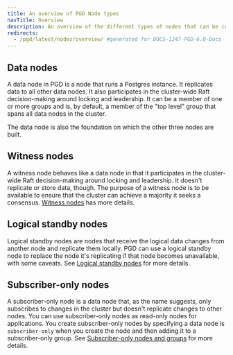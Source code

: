 ```yaml
---
title: An overview of PGD Node types
navTitle: Overview
description: An overview of the different types of nodes that can be configured and grouped in a PGD cluster
redirects:
  - /pgd/latest/nodes/overview/ #generated for DOCS-1247-PGD-6.0-Docs
---
```


## Data nodes

A data node in PGD is a node that runs a Postgres instance. It replicates data to all other data nodes. It also participates in the cluster-wide Raft decision-making around locking and leadership. It can be a member of one or more groups and is, by default, a member of the "top level" group that spans all data nodes in the cluster.

The data node is also the foundation on which the other three nodes are built.

## Witness nodes

A witness node behaves like a data node in that it participates in the cluster-wide Raft decision-making around locking and leadership. It doesn't replicate or store data, though. The purpose of a witness node is to be available to ensure that the cluster can achieve a majority it seeks a consensus. [Witness nodes](witness_nodes) has more details.

## Logical standby nodes

Logical standby nodes are nodes that receive the logical data changes from another node and replicate them locally. PGD can use a logical standby node to replace the node it's replicating if that node becomes unavailable, with some caveats. See [Logical standby nodes](logical_standby_nodes) for more details.

## Subscriber-only nodes

A subscriber-only node is a data node that, as the name suggests, only subscribes to changes in the cluster but doesn't replicate changes to other nodes. You can use subscriber-only nodes as read-only nodes for applications. You create subscriber-only nodes by specifying a data node is `subscriber-only` when you create the node and then adding it to a subscriber-only group. See [Subscriber-only nodes and groups](subscriber_only) for more details.

